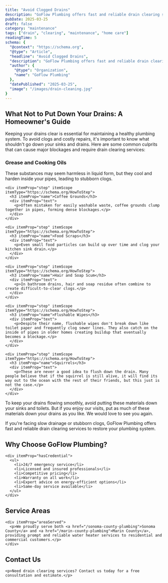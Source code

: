 ```yaml
---
title: "Avoid Clogged Drains"
description: "GoFlow Plumbing offers fast and reliable drain clearing services to restore your drain system in Sonoma and Marin counties."
pubDate: 2025-03-25
draft: false
category: "maintenance"
tags: ["drain", "clearing", "maintenance", "home care"]
readingTime: 5
schema: {
  "@context": "https://schema.org",
  "@type": "Article",
  "headline": "Avoid Clogged Drains",
  "description": "GoFlow Plumbing offers fast and reliable drain clearing services to restore your drain system in Sonoma and Marin counties.",
  "author": {
    "@type": "Organization",
    "name": "GoFlow Plumbing"
  },
  "datePublished": "2025-03-25",
  "image": "/images/drain-cleaning.jpg"
}
---
```


<article itemScope itemType="https://schema.org/Article">
<h1 itemProp="headline">What Not to Put Down Your Drains: A Homeowner's Guide</h1>

<div itemProp="articleBody">
  <p itemProp="description">
    Keeping your drains clear is essential for maintaining a healthy plumbing system. To avoid clogs and costly repairs, it's important to know what shouldn't go down your sinks and drains. Here are some common culprits that can cause major blockages and require drain clearing services:
  </p>

  <section itemScope itemType="https://schema.org/HowTo">
    <div itemProp="step" itemScope itemType="https://schema.org/HowToStep">
      <h3 itemProp="name">Grease and Cooking Oils</h3>
      <div itemProp="text">
        <p>These substances may seem harmless in liquid form, but they cool and harden inside your pipes, leading to stubborn clogs.</p>
      </div>
    </div>

    <div itemProp="step" itemScope itemType="https://schema.org/HowToStep">
      <h3 itemProp="name">Coffee Grounds</h3>
      <div itemProp="text">
        <p>Often mistaken for easily washable waste, coffee grounds clump together in pipes, forming dense blockages.</p>
      </div>
    </div>

    <div itemProp="step" itemScope itemType="https://schema.org/HowToStep">
      <h3 itemProp="name">Food Scraps</h3>
      <div itemProp="text">
        <p>Even small food particles can build up over time and clog your kitchen sink drain.</p>
      </div>
    </div>

    <div itemProp="step" itemScope itemType="https://schema.org/HowToStep">
      <h3 itemProp="name">Hair and Soap Scum</h3>
      <div itemProp="text">
        <p>In bathroom drains, hair and soap residue often combine to create difficult-to-clear clogs.</p>
      </div>
    </div>

    <div itemProp="step" itemScope itemType="https://schema.org/HowToStep">
      <h3 itemProp="name">Flushable Wipes</h3>
      <div itemProp="text">
        <p>Despite their name, flushable wipes don't break down like toilet paper and frequently clog sewer lines. They also catch on the inside of pipes in older homes creating buildup that eventually becomes a blockage.</p>
      </div>
    </div>

    <div itemProp="step" itemScope itemType="https://schema.org/HowToStep">
      <h3 itemProp="name">Squirrels</h3>
      <div itemProp="text">
        <p>These are never a good idea to flush down the drain. Many people believe that if the squirrel is still alive, it will find its way out to the ocean with the rest of their friends, but this just is not the case.</p>
      </div>
    </div>
  </section>

  <p>To keep your drains flowing smoothly, avoid putting these materials down your sinks and toilets. But if you enjoy our visits, put as much of these materials down your drains as you like. We would love to see you again.</p>

  <p>If you're facing slow drainage or stubborn clogs, GoFlow Plumbing offers fast and reliable drain clearing services to restore your plumbing system.</p>

  <section itemScope itemType="https://schema.org/PlumbingService">
    <h2>Why Choose GoFlow Plumbing?</h2>

    <div itemProp="hasCredential">
      <ul>
        <li>24/7 emergency service</li>
        <li>Licensed and insured professionals</li>
        <li>Competitive pricing</li>
        <li>Warranty on all work</li>
        <li>Expert advice on energy-efficient options</li>
        <li>Same-day service available</li>
      </ul>
    </div>
  </section>

  <section itemScope itemType="https://schema.org/Organization">
    <h2>Service Areas</h2>

    <div itemProp="areaServed">
      <p>We proudly serve both <a href="/sonoma-county-plumbing">Sonoma County</a> and <a href="/marin-county-plumbing">Marin County</a>, providing prompt and reliable water heater services to residential and commercial customers.</p>
    </div>
  </section>

  <section itemScope itemType="https://schema.org/ContactPoint">
    <h2>Contact Us</h2>

    <p>Need drain clearing services? Contact us today for a free consultation and estimate.</p>
  </section>
</div>
</article>
